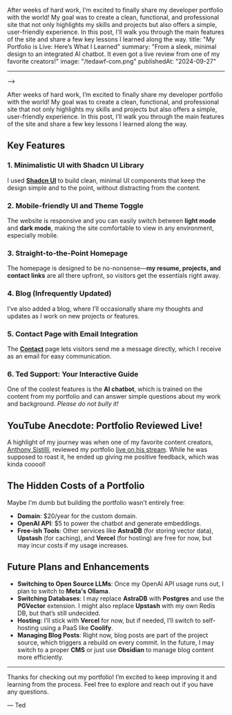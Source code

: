 After weeks of hard work, I'm excited to finally share my developer portfolio with the world! My goal was to create a clean, functional, and professional site that not only highlights my skills and projects but also offers a simple, user-friendly experience. In this post, I'll walk you through the main features of the site and share a few key lessons I learned along the way.
title: "My Portfolio is Live: Here’s What I Learned"
summary: "From a sleek, minimal design to an integrated AI chatbot. It even got a live review from one of my favorite creators!"
image: "/tedawf-com.png"
publishedAt: "2024-09-27"

---

-->

After weeks of hard work, I’m excited to finally share my developer portfolio with the world! My goal was to create a clean, functional, and professional site that not only highlights my skills and projects but also offers a simple, user-friendly experience. In this post, I’ll walk you through the main features of the site and share a few key lessons I learned along the way.

## Key Features

### 1. Minimalistic UI with Shadcn UI Library

I used [**Shadcn UI**](https://ui.shadcn.com/) to build clean, minimal UI components that keep the design simple and to the point, without distracting from the content.

### 2. Mobile-friendly UI and Theme Toggle

The website is responsive and you can easily switch between **light mode** and **dark mode**, making the site comfortable to view in any environment, especially mobile.

### 3. Straight-to-the-Point Homepage

The homepage is designed to be no-nonsense—**my resume, projects, and contact links** are all there upfront, so visitors get the essentials right away.

### 4. Blog (Infrequently Updated)

I’ve also added a blog, where I’ll occasionally share my thoughts and updates as I work on new projects or features.

### 5. Contact Page with Email Integration

The [**Contact**](/contact) page lets visitors send me a message directly, which I receive as an email for easy communication.

### 6. Ted Support: Your Interactive Guide

One of the coolest features is the **AI chatbot**, which is trained on the content from my portfolio and can answer simple questions about my work and background. _Please do not bully it!_

## YouTube Anecdote: Portfolio Reviewed Live!

A highlight of my journey was when one of my favorite content creators, [Anthony Sistilli](https://www.tiktok.com/@anthonysistilli), reviewed my portfolio [live on his stream](https://www.youtube.com/live/hNbRGodhLRY?si=v_P4hvb5u8e1O80O&t=658). While he was supposed to roast it, he ended up giving me positive feedback, which was kinda cooool!

## The Hidden Costs of a Portfolio

Maybe I'm dumb but building the portfolio wasn’t entirely free:

- **Domain**: $20/year for the custom domain.
- **OpenAI API**: $5 to power the chatbot and generate embeddings.
- **Free-ish Tools**: Other services like **AstraDB** (for storing vector data), **Upstash** (for caching), and **Vercel** (for hosting) are free for now, but may incur costs if my usage increases.

## Future Plans and Enhancements

- **Switching to Open Source LLMs**: Once my OpenAI API usage runs out, I plan to switch to **Meta's Ollama**.
- **Switching Databases**: I may replace **AstraDB** with **Postgres** and use the **PGVector** extension. I might also replace **Upstash** with my own Redis DB, but that’s still undecided.
- **Hosting**: I’ll stick with **Vercel** for now, but if needed, I’ll switch to self-hosting using a PaaS like **Coolify**.
- **Managing Blog Posts**: Right now, blog posts are part of the project source, which triggers a rebuild on every commit. In the future, I may switch to a proper **CMS** or just use **Obsidian** to manage blog content more efficiently.

---

Thanks for checking out my portfolio! I’m excited to keep improving it and learning from the process. Feel free to explore and reach out if you have any questions.

— Ted
